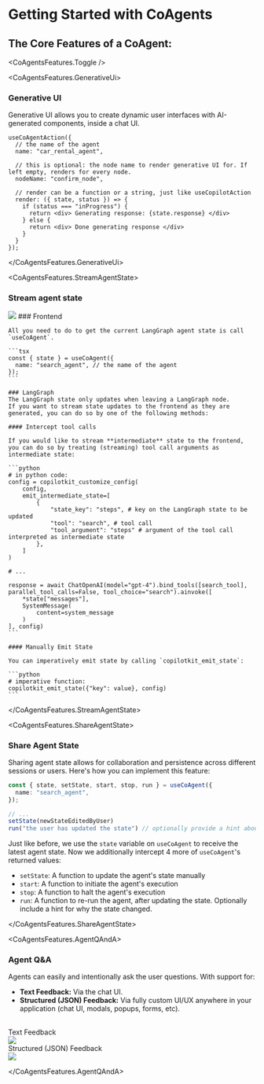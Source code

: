 
# Getting Started with CoAgents


## The Core Features of a CoAgent:


<CoAgentsFeatures.Toggle />

<CoAgentsFeatures.GenerativeUi>
  ### Generative UI

  Generative UI allows you to create dynamic user interfaces with AI-generated components, inside a chat UI.

  ```tsx
  useCoAgentAction({
    // the name of the agent 
    name: "car_rental_agent",
    
    // this is optional: the node name to render generative UI for. If left empty, renders for every node.
    nodeName: "confirm_node",
    
    // render can be a function or a string, just like useCopilotAction
    render: ({ state, status }) => {
      if (status === "inProgress") {
        return <div> Generating response: {state.response} </div>
      } else {
        return <div> Done generating response </div>
      }
    }
  });
  ```

</CoAgentsFeatures.GenerativeUi>

<CoAgentsFeatures.StreamAgentState>
  ### Stream agent state

  <Frame>
    <img src="/images/coagents/intermediate-state.gif" />
  </Frame>

  <Steps>
    ### Frontend

    All you need to do to get the current LangGraph agent state is call `useCoAgent`.

    ```tsx
    const { state } = useCoAgent({
      name: "search_agent", // the name of the agent
    });
    ```

    ### LangGraph
    The LangGraph state only updates when leaving a LangGraph node.
    If you want to stream state updates to the frontend as they are generated, you can do so by one of the following methods:

    #### Intercept tool calls

    If you would like to stream **intermediate** state to the frontend, you can do so by treating (streaming) tool call arguments as intermediate state:

    ```python
    # in python code:
    config = copilotkit_customize_config(
        config,
        emit_intermediate_state=[
            {
                "state_key": "steps", # key on the LangGraph state to be updated
                "tool": "search", # tool call 
                "tool_argument": "steps" # argument of the tool call interpreted as intermediate state
            },
        ]
    )

    # ...

    response = await ChatOpenAI(model="gpt-4").bind_tools([search_tool], parallel_tool_calls=False, tool_choice="search").ainvoke([
        *state["messages"],
        SystemMessage(
            content=system_message
        )
    ], config)
    ```

    #### Manually Emit State

    You can imperatively emit state by calling `copilotkit_emit_state`:

    ```python
    # imperative function:
    copilotkit_emit_state({"key": value}, config)
    ```
  </Steps>

</CoAgentsFeatures.StreamAgentState>

<CoAgentsFeatures.ShareAgentState>

  ### Share Agent State

  Sharing agent state allows for collaboration and persistence across different sessions or users. Here's how you can implement this feature:

  ```typescript
  const { state, setState, start, stop, run } = useCoAgent({
    name: "search_agent",
  });
  
  // ...
  setState(newStateEditedByUser)
  run("the user has updated the state") // optionally provide a hint about why the agent state changed.
  ```

  Just like before, we use the `state` variable on `useCoAgent` to receive the latest agent state.
  Now we additionally intercept 4 more of `useCoAgent`'s returned values:
  - `setState`: A function to update the agent's state manually
  - `start`: A function to initiate the agent's execution
  - `stop`: A function to halt the agent's execution
  - `run`: A function to re-run the agent, after updating the state. Optionally include a hint for why the state changed.


</CoAgentsFeatures.ShareAgentState>

<CoAgentsFeatures.AgentQAndA>
  ### Agent Q&A

  Agents can easily and intentionally ask the user questions. With support for:

- **Text Feedback:** Via the chat UI.
- **Structured (JSON) Feedback:** Via fully custom UI/UX anywhere in your application (chat UI, modals, popups, forms, etc).

<br />

<div className="flex gap-2 w-full my-2">
  <div className="flex-1 border bg-white rounded-lg shadow-md p-4">
    <div className="flex items-center justify-center gap-2 font-semibold">
      <div className="bg-indigo-500 rounded-md w-7 h-7 text-white flex items-center justify-center">
        <TextIcon className="w-4 h-4" />
      </div>
      <span>Text Feedback</span>
    </div>
    <div className="italic py-4">
      <img
        src="/images/coagents/text-feedback.png"
        className="rounded-md border"
      />
    </div>
  </div>
  <div className="flex-1 border bg-white rounded-lg shadow-md p-4">
    <div className="flex items-center justify-center gap-2 font-semibold">
      <div className="bg-indigo-500 rounded-md w-7 h-7 text-white flex items-center justify-center">
        <JsonIcon className="w-5 h-5" />
      </div>
      <span>Structured (JSON) Feedback</span>
    </div>
    <div className="italic py-4">
      <img
        src="/images/coagents/json-feedback.png"
        className="rounded-md border"
      />
    </div>
  </div>
</div>



</CoAgentsFeatures.AgentQAndA>
